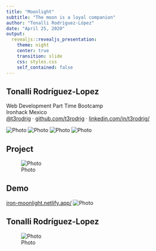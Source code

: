 ```yaml
---
title: "Moonlight"
subtitle: "The moon is a loyal companion"
author: "Tonalli Rodríguez-López"
date: "April 25, 2020"
output: 
  revealjs::revealjs_presentation:
    theme: night
    center: true
    transition: slide
    css: styles.css
    self_contained: false
---
```


## Tonalli Rodríguez-Lopez

| Web Development Part Time Bootcamp
| Ironhack Mexico
| [\@t3rodrig][] &middot; [github.com/t3rodrig][] &middot; [linkedin.com/in/t3rodrig/][]

![Photo](images/cg_box.png){.cg_box}
![Photo](images/SciPy-stack.jpg){.cg_box}
![Photo](images/mern-stack.png){.cg_box}
![Photo](images/Python-Web-Development.jpg){.cg_box}

[\@t3rodrig]: https://twitter.com/t3rodrig
[github.com/t3rodrig]: https://github.com/t3rodrig
[linkedin.com/in/t3rodrig/]: https://www.linkedin.com/in/t3rodrig/

## Project

![Photo](images/ecommerce.png){#ecommerce}

## Demo

[iron-moonlight.netlify.app/](https://iron-moonlight.netlify.app/){#demo_link}
![Photo](images/deployment-BW.png){#App-logo}
  
## Tonalli Rodríguez-Lopez

![Photo](images/gracias.png){.thanks}



